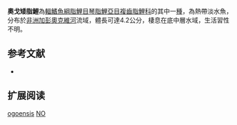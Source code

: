 {{Speciesbox 
| genus = Nannocharax
| species = ogoensis
| status = DD
| status_system = IUCN3.1
| authority =  [[Pellegrin|Pellegrin]], 1911
| synonyms = 
}}
'''奧戈矮脂鯉'''為[[輻鰭魚綱|輻鰭魚綱]][[脂鯉目|脂鯉目]][[琴脂鯉亞目|琴脂鯉亞目]][[複齒脂鯉科|複齒脂鯉科]]的其中一[[種|種]]，為熱帶淡水魚，分布於[[非洲|非洲]][[加彭|加彭]][[奧克維河|奧克維河]]流域，體長可達4.2公分，棲息在底中層水域，生活習性不明。

==参考文献==
{{refbegin}}
*{{FishBase_species|genus=Nannocharax|species=ogoensis|year=2014|month=2}}
{{refend}}

== 扩展阅读 ==
{{refbegin}}
{{wikispecies-inline|Nannocharax ogoensis|奧戈矮脂鯉}}
{{refend}}

{{Taxonbar|from=Q6421509}}

[[Category:矮脂鯉屬|ogoensis]]
[[Category:IUCN红色名录数据缺乏物种|NO]]

{{魚類小作品}}